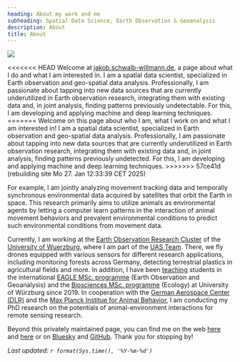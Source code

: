 ```yaml
---
heading: About my work and me
subheading: Spatial Data Science, Earth Observation & Geoanalysis
description: About
title: About
---
```

<img class="profile" src="/img/avatar.jpg"> 

<<<<<<< HEAD
Welcome at [jakob.schwalb-willmann.de](https://jakob.schwalb-willmann.de), a page about what I do and what I am interested in. I am a spatial data scientist, specialized in Earth observation and geo-spatial data analysis. Professionally, I am passionate about tapping into new data sources that are currently underutilized in Earth observation research, integrating them with existing data and, in joint analysis, finding patterns previously undetectable. For this, I am developing and applying machine and deep learning techniques.
=======
Welcome on this page about who I am, what I work on and what I am interested in! I am a spatial data scientist, specialized in Earth observation and geo-spatial data analysis. Professionally, I am passionate about tapping into new data sources that are currently underutilized in Earth observation research, integrating them with existing data and, in joint analysis, finding patterns previously undetected. For this, I am developing and applying machine and deep learning techniques.
>>>>>>> 57ce41d (rebuilding site Mo 27. Jan 12:33:39 CET 2025)

For example, I am jointly analyzing movement tracking data and temporally synchronous environmental data acquired by satellites that orbit the Earth in space. This research primarily aims to utilize animals as environmental agents by letting a computer learn patterns in the interaction of animal movement behaviors and prevalent environmental conditions to predict such environmental conditions from movement data.

Currently, I am working at the [Earth Observation Research Cluster](https://www.geographie.uni-wuerzburg.de/erdbeobachtung/) of the [University of Wuerzburg](https://www.uni-wuerzburg.de/en/home/), where I am part of the [UAS Team](http://uas.remote-sensing.org/). There, we fly drones equipped with various sensors for different research applications, including monitoring forests across Germany, detecting terrestrial plastics in agricultural fields and more. In addition, I have been [teaching](/talks) students in the international [EAGLE MSc. programme](http://eagle-science.org/) (Earth Observation and Geoanalysis) and the [Biosciences MSc. programme](https://www.biologie.uni-wuerzburg.de/masterbiosciences/) (Ecology) at University of Würzburg since 2019. In cooperation with the [German Aerospace Center (DLR)](https://www.dlr.de/eoc/en/desktopdefault.aspx/tabid-5227/) and the [Max Planck Institue for Animal Behavior](https://www.ab.mpg.de/), I am conducting my PhD research on the potentials of animal-environment interactions for remote sensing research.

Beyond this privately maintained page, you can find me on the web [here](https://www.geographie.uni-wuerzburg.de/en/earthobservation/staff/schwalb-willmann-jakob-msc/) and [here](http://eagle-science.org/schwalb-willmann/) or on [Bluesky](https://bsky.app/profile/schwalb-willmann.de) and [GitHub](https://github.com/16eagle). Thank you for stopping by!

*Last updated: `r format(Sys.time(), '%Y-%m-%d')`*
